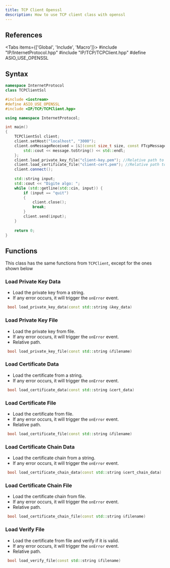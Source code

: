 ```yaml
---
title: TCP Client Openssl
description: How to use TCP client class with openssl
---
```



## References
 
<Tabs items={['Global', 'Include', 'Macro']}>
    <Tab value="Global">#include "IP/InternetProtocol.hpp"</Tab>
    <Tab value="Include">#include "IP/TCP/TCPClient.hpp"</Tab>
    <Tab value="Macro">#define ASIO_USE_OPENSSL</Tab>
</Tabs>

## Syntax

```cpp
namespace InternetProtocol
class TCPClientSsl
```

```cpp
#include <iostream>
#define ASIO_USE_OPENSSL
#include <IP/TCP/TCPClient.hpp>

using namespace InternetProtocol;

int main()
{
    TCPClientSsl client;
    client.setHost("localhost", "3000");
    client.onMessageReceived = [&](const size_t size, const FTcpMessage message) {
        std::cout << message.toString() << std::endl;
    };
    client.load_private_key_file("client-key.pem"); //Relative path to your PEM file
    client.load_certificate_file("client-cert.pem"); //Relative path to your PEM file
    client.connect();
    
    std::string input;
    std::cout << "Digite algo: ";
    while (std::getline(std::cin, input)) {
        if (input == "quit")
        {
            client.close();
            break;
        }
        client.send(input);
    }
    
    return 0;
}
```

## Functions

This class has the same functions from ```TCPClient```, except for the ones shown below

### Load Private Key Data

* Load the private key from a string.
* If any error occurs, it will trigger the ```onError``` event.

```cpp
 bool load_private_key_data(const std::string &key_data)
```

### Load Private Key File

* Load the private key from file.
* If any error occurs, it will trigger the ```onError``` event.
* Relative path.

```cpp
 bool load_private_key_file(const std::string &filename)
```

### Load Certificate Data

* Load the certificate from a string.
* If any error occurs, it will trigger the ```onError``` event.

```cpp
 bool load_certificate_data(const std::string &cert_data)
```

### Load Certificate File

* Load the certificate from file.
* If any error occurs, it will trigger the ```onError``` event.
* Relative path.

```cpp
 bool load_certificate_file(const std::string &filename)
```

### Load Certificate Chain Data

* Load the certificate chain from a string.
* If any error occurs, it will trigger the ```onError``` event.

```cpp
 bool load_certificate_chain_data(const std::string &cert_chain_data)
```

### Load Certificate Chain File

* Load the certificate chain from file.
* If any error occurs, it will trigger the ```onError``` event.
* Relative path.

```cpp
 bool load_certificate_chain_file(const std::string &filename)
```

### Load Verify File

* Load the certificate from file and verify if it is valid.
* If any error occurs, it will trigger the ```onError``` event.
* Relative path.

```cpp
 bool load_verify_file(const std::string &filename)
```